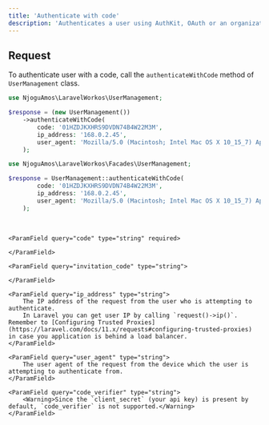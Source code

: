 ```yaml
---
title: 'Authenticate with code'
description: 'Authenticates a user using AuthKit, OAuth or an organization’s SSO connection.'
---
```


## Request

To authenticate user with a code, call the `authenticateWithCode` method of `UserManagement` class.

<CodeGroup>

```php New Class
use NjoguAmos\LaravelWorkos\UserManagement;

$response = (new UserManagement())
    ->authenticateWithCode(
        code: '01HZDJKXHRS9DVDN74B4W22M3M',
        ip_address: '168.0.2.45',
        user_agent: 'Mozilla/5.0 (Macintosh; Intel Mac OS X 10_15_7) AppleWebKit/537.36 (KHTML, like Gecko) Chrome/91.0.4472.124 Safari/537.36'
    );
```

```php Facade
use NjoguAmos\LaravelWorkos\Facades\UserManagement;

$response = UserManagement::authenticateWithCode(
        code: '01HZDJKXHRS9DVDN74B4W22M3M',
        ip_address: '168.0.2.45',
        user_agent: 'Mozilla/5.0 (Macintosh; Intel Mac OS X 10_15_7) AppleWebKit/537.36 (KHTML, like Gecko) Chrome/91.0.4472.124 Safari/537.36'
    );
```

</CodeGroup>

<br/>

<Accordion title="Parameters">

    <ParamField query="code" type="string" required>

    </ParamField>

    <ParamField query="invitation_code" type="string">

    </ParamField>

    <ParamField query="ip_address" type="string">
        The IP address of the request from the user who is attempting to authenticate.
        In Laravel you can get user IP by calling `request()->ip()`. Remember to [Configuring Trusted Proxies](https://laravel.com/docs/11.x/requests#configuring-trusted-proxies) in case you application is behind a load balancer.
    </ParamField>

    <ParamField query="user_agent" type="string">
        The user agent of the request from the device which the user is attempting to authenticate from.
    </ParamField>

    <ParamField query="code_verifier" type="string">
        <Warning>Since the `client_secret` (your api key) is present by default, `code_verifier` is not supported.</Warning>
    </ParamField>

</Accordion>

